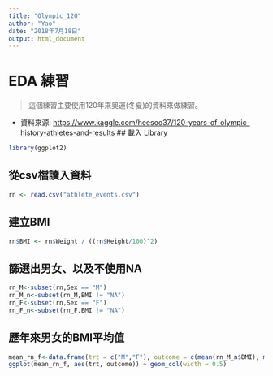 ```yaml
---
title: "Olympic_120"
author: "Yao"
date: "2018年7月18日"
output: html_document
---
```

# EDA 練習
> 這個練習主要使用120年來奧運(冬夏)的資料來做練習。

* 資料來源: [https://www.kaggle.com/heesoo37/120-years-of-olympic-history-athletes-and-results](https://www.kaggle.com/heesoo37/120-years-of-olympic-history-athletes-and-results)
## 載入 Library
```r
library(ggplot2)
```

## 從csv檔讀入資料
```r
rn <- read.csv("athlete_events.csv")
```
## 建立BMI
```r
rn$BMI <- rn$Weight / ((rn$Height/100)^2)
```
## 篩選出男女、以及不使用NA
```r
rn_M<-subset(rn,Sex == "M")
rn_M_n<-subset(rn_M,BMI != "NA")
rn_F<-subset(rn,Sex == "F")
rn_F_n<-subset(rn_F,BMI != "NA")
```
## 歷年來男女的BMI平均值
```r
mean_rn_f<-data.frame(trt = c("M","F"), outcome = c(mean(rn_M_n$BMI), mean(rn_F_n$BMI)))
ggplot(mean_rn_f, aes(trt, outcome)) + geom_col(width = 0.5)

```

